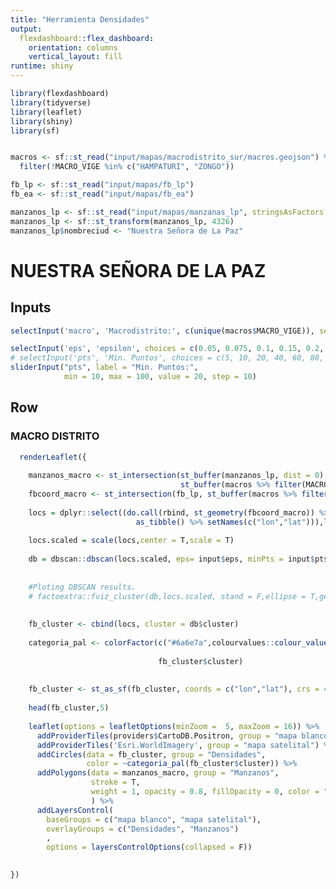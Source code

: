 ```yaml
---
title: "Herramienta Densidades"
output: 
  flexdashboard::flex_dashboard:
    orientation: columns
    vertical_layout: fill
runtime: shiny
---
```


```r
library(flexdashboard)
library(tidyverse)
library(leaflet)
library(shiny)
library(sf)


macros <- sf::st_read("input/mapas/macrodistrito_sur/macros.geojson") %>% 
  filter(!MACRO_VIGE %in% c("HAMPATURI", "ZONGO"))

fb_lp <- sf::st_read("input/mapas/fb_lp")
fb_ea <- sf::st_read("input/mapas/fb_ea")

manzanos_lp <- sf::st_read("input/mapas/manzanas_lp", stringsAsFactors = FALSE)
manzanos_lp <- sf::st_transform(manzanos_lp, 4326)
manzanos_lp$nombreciud <- "Nuestra Señora de La Paz"

```

NUESTRA SEÑORA DE LA PAZ
================================================


Inputs {.sidebar}
-------------------------------------

```r

selectInput('macro', 'Macrodistrito:', c(unique(macros$MACRO_VIGE)), selected = "SAN ANTONIO")

selectInput('eps', 'epsilon', choices = c(0.05, 0.075, 0.1, 0.15, 0.2, 0.25, 0.3), selected = 0.1)
# selectInput('pts', 'Min. Puntos', choices = c(5, 10, 20, 40, 60, 80, 100), selected = 20)
sliderInput("pts", label = "Min. Puntos:",
            min = 10, max = 100, value = 20, step = 10)

```


Row 
--------------------------------------

### MACRO DISTRITO

```r
  
  renderLeaflet({
    
    manzanos_macro <- st_intersection(st_buffer(manzanos_lp, dist = 0), 
                                      st_buffer(macros %>% filter(MACRO_VIGE == input$macro), dist = 0))
    fbcoord_macro <- st_intersection(fb_lp, st_buffer(macros %>% filter(MACRO_VIGE == input$macro), dist = 0))
    
    locs = dplyr::select((do.call(rbind, st_geometry(fbcoord_macro)) %>% 
                            as_tibble() %>% setNames(c("lon","lat"))),lon, lat)
    
    locs.scaled = scale(locs,center = T,scale = T)
    
    db = dbscan::dbscan(locs.scaled, eps= input$eps, minPts = input$pts)
    
    
    #Ploting DBSCAN results.
    # factoextra::fviz_cluster(db,locs.scaled, stand = F,ellipse = T,geom = "point")
    
    
    fb_cluster <- cbind(locs, cluster = db$cluster)
    
    categoria_pal <- colorFactor(c("#6a6e7a",colourvalues::colour_values(1:length(unique(db$cluster)), 
                                                                         palette = colourvalues::get_palette("viridis")[70:256,])),
                                 fb_cluster$cluster)
    
    
    fb_cluster <- st_as_sf(fb_cluster, coords = c("lon","lat"), crs = 4326)
    
    head(fb_cluster,5)
    
    leaflet(options = leafletOptions(minZoom =  5, maxZoom = 16)) %>% 
      addProviderTiles(providers$CartoDB.Positron, group = "mapa blanco") %>% 
      addProviderTiles('Esri.WorldImagery', group = "mapa satelital") %>%
      addCircles(data = fb_cluster, group = "Densidades",
                 color = ~categoria_pal(fb_cluster$cluster)) %>% 
      addPolygons(data = manzanos_macro, group = "Manzanos",
                  stroke = T,
                  weight = 1, opacity = 0.8, fillOpacity = 0, color = "#141414"
                  ) %>%
      addLayersControl(
        baseGroups = c("mapa blanco", "mapa satelital"),
        overlayGroups = c("Densidades", "Manzanos")
        ,
        options = layersControlOptions(collapsed = F))

  
})




```